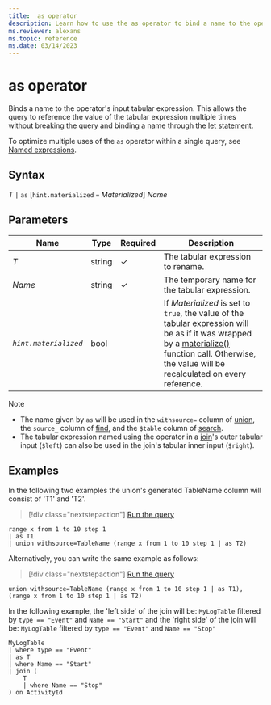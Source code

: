 ```yaml
---
title:  as operator
description: Learn how to use the as operator to bind a name to the operator's input tabular expression.
ms.reviewer: alexans
ms.topic: reference
ms.date: 03/14/2023
---
```

# as operator

Binds a name to the operator's input tabular expression. This allows the query to reference the value of the tabular expression multiple times without breaking the query and binding a name through the [let statement](letstatement.md).

To optimize multiple uses of the `as` operator within a single query, see [Named expressions](named-expressions.md).

## Syntax

*T* `|` `as` [`hint.materialized` `=` *Materialized*] *Name*

## Parameters

| Name | Type | Required | Description |
|--|--|--|--|
|*T*| string | &check; | The tabular expression to rename.|
| *Name*| string| &check; | The temporary name for the tabular expression.|
| *`hint.materialized`*| bool |  | If *Materialized* is set to `true`, the value of the tabular expression will be as if it was wrapped by a [materialize()](./materializefunction.md) function call. Otherwise, the value will be recalculated on every reference.||

> [!NOTE]
>
> * The name given by `as` will be used in the `withsource=` column of [union](./unionoperator.md), the `source_` column of [find](./findoperator.md), and the `$table` column of [search](./searchoperator.md).
> * The tabular expression named using the operator in a [join](./joinoperator.md)'s outer tabular input (`$left`) can also be used in the join's tabular inner input (`$right`).

## Examples

In the following two examples the union's generated TableName column will consist of 'T1' and 'T2'.

> [!div class="nextstepaction"]
> <a href="https://dataexplorer.azure.com/?query=H4sIAAAAAAAAAytKzEtPVahQSCvKz1UwVCjJVzA0UCguSS0AcrhqFBKLFULAjNK8zPw8hfLMkozi/NKi5FTbkMSknFS/xNxUBY0iPGZAjDDSBAAgKK6faAAAAA==" target="_blank">Run the query</a>

```kusto
range x from 1 to 10 step 1 
| as T1 
| union withsource=TableName (range x from 1 to 10 step 1 | as T2)
```

Alternatively, you can write the same example as follows:

> [!div class="nextstepaction"]
> <a href="https://dataexplorer.azure.com/?query=H4sIAAAAAAAAAyvNy8zPUyjPLMkozi8tSk61DUlMykn1S8xNVdAoSsxLT1WoUEgrys9VMFQoyVcwNFAoLkktAHJqFBKLFUIMNXWIUWakCQB5tG07ZwAAAA==" target="_blank">Run the query</a>

```kusto
union withsource=TableName (range x from 1 to 10 step 1 | as T1), (range x from 1 to 10 step 1 | as T2)
```

In the following example, the 'left side' of the join will be:
`MyLogTable` filtered by `type == "Event"` and `Name == "Start"`
and the 'right side' of the join will be:
`MyLogTable` filtered by `type == "Event"` and `Name == "Stop"`

```kusto
MyLogTable  
| where type == "Event"
| as T
| where Name == "Start"
| join (
    T
    | where Name == "Stop"
) on ActivityId
```